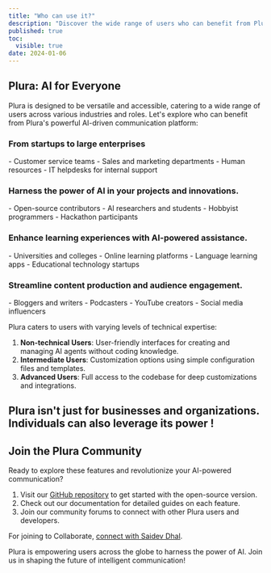 ```yaml
---
title: "Who can use it?"
description: "Discover the wide range of users who can benefit from Plura's AI-powered communication platform"
published: true
toc:
  visible: true
date: 2024-01-06
---
```


## Plura: AI for Everyone

Plura is designed to be versatile and accessible, catering to a wide range of users across various industries and roles. Let's explore who can benefit from Plura's powerful AI-driven communication platform:

<Steps>
  <Step title="Businesses and Organizations">
    <h3>From startups to large enterprises</h3>
    - Customer service teams
    - Sales and marketing departments
    - Human resources 
    - IT helpdesks for internal support
  </Step>
  <Step title="Developers and Tech Enthusiasts">
    <h3>Harness the power of AI in your projects and innovations.</h3>
    - Open-source contributors
    - AI researchers and students
    - Hobbyist programmers
    - Hackathon participants
  </Step>
  <Step title="Educational Institutions">
    <h3>Enhance learning experiences with AI-powered assistance.</h3>
    - Universities and colleges
    - Online learning platforms
    - Language learning apps
    - Educational technology startups
  </Step>
  <Step title="Content Creators and Media">
    <h3>Streamline content production and audience engagement.</h3>
    - Bloggers and writers
    - Podcasters
    - YouTube creators
    - Social media influencers
  </Step>
</Steps>


Plura caters to users with varying levels of technical expertise:

1. **Non-technical Users**: User-friendly interfaces for creating and managing AI agents without coding knowledge.
2. **Intermediate Users**: Customization options using simple configuration files and templates.
3. **Advanced Users**: Full access to the codebase for deep customizations and integrations.

## Plura isn't just for businesses and organizations. Individuals can also leverage its power !


## Join the Plura Community

Ready to explore these features and revolutionize your AI-powered communication?

1. Visit our [GitHub repository](https://github.com/plura-ai/plura/) to get started with the open-source version.
2. Check out our documentation for detailed guides on each feature.
3. Join our community forums to connect with other Plura users and developers.

For joining to Collaborate, [connect with Saidev Dhal](https://devwtf.in/).

Plura is empowering users across the globe to harness the power of AI. Join us in shaping the future of intelligent communication!